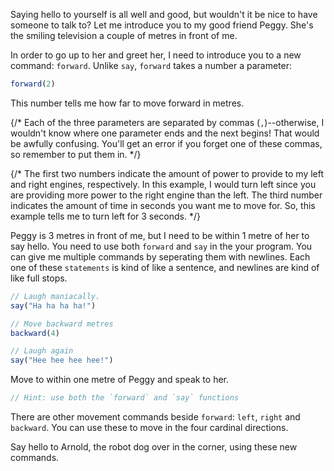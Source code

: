 
Saying hello to yourself is all well and good, but wouldn't it be nice to have
someone to talk to? Let me introduce you to my good friend Peggy. She's the
smiling television a couple of metres in front of me.

In order to go up to her and greet her, I need to introduce you to a new
command: <DocLink symbol="move">`forward`</DocLink>. Unlike
<DocLink symbol="say">`say`</DocLink>, <DocLink symbol="move">`forward`</DocLink>
takes a <DocLink symbol="number">number</DocLink> a <DocLink symbol="parameter">parameter</DocLink>:

```javascript
forward(2)
```

This number tells me how far to move forward in metres.

{/* Each of the three <DocLink symbol="parameter">parameters</DocLink> are
separated by <DocLink symbol="comma">commas (`,`)</DocLink>--otherwise, I
wouldn't know where one parameter ends and the next begins! That would be
awfully confusing. You'll get an error if you forget one of these commas, so
remember to put them in. */}

{/* The first two <DocLink symbol="number">numbers</DocLink> indicate the amount of
power to provide to my left and right engines, respectively. In this example, I
would turn left since you are providing more power to the right engine than the
left. The third number indicates the amount of time in seconds you want me to
move for. So, this example tells me to turn left for 3 seconds. */}

Peggy is 3 metres in front of me, but I need to be within 1 metre
of her to say hello. You need to use both
<DocLink symbol="move">`forward`</DocLink> and
<DocLink symbol="say">`say`</DocLink> in the your program. You can give me
multiple commands by seperating them with newlines. Each one of these
<DocLink symbol="statement">`statements`</DocLink> is kind of like a sentence,
and newlines are kind of like full stops.

```javascript
// Laugh maniacally.
say("Ha ha ha ha!")

// Move backward metres
backward(4)

// Laugh again
say("Hee hee hee hee!")
```

<YourTurn>
<Goal>Move to within one metre of Peggy and speak to her.</Goal>

```javascript
// Hint: use both the `forward` and `say` functions
```

There are other movement commands beside <DocLink symbol="forward">`forward`</DocLink>: <DocLink symbol="left">`left`</DocLink>, <DocLink symbol="right">`right`</DocLink> and <DocLink symbol="backward">`backward`</DocLink>. You can use these to move in the four cardinal directions.

<Goal>
    Say hello to Arnold, the robot dog over in the corner, using these new commands.
</Goal>

</YourTurn>
